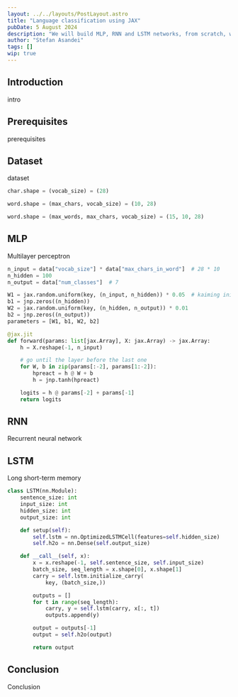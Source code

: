```yaml
---
layout: ../../layouts/PostLayout.astro
title: "Language classification using JAX"
pubDate: 5 August 2024
description: "We will build MLP, RNN and LSTM networks, from scratch, with JAX"
author: "Stefan Asandei"
tags: []
wip: true
---
```



## Introduction

intro

## Prerequisites

prerequisites

## Dataset

dataset

<Latex
  formula="
\text{char = } \begin{bmatrix}
0 & 0 & 0 & 1 & 0 & \cdots & 0 & 0
\end{bmatrix}
"
  big={true}
/>

```py 
char.shape = (vocab_size) = (28)
```

<Latex
  formula="
\text{word = } \begin{bmatrix}
0 & 0 & 0 & 1 & 0 & \cdots & 0 & 0 \\ 
0 & 0 & 0 & 0 & 0 & \cdots & 1 & 0 \\ 
0 & 1 & 0 & 0 & 0 & \cdots & 0 & 0 
\end{bmatrix}
"
  big={true}
/>

```py 
word.shape = (max_chars, vocab_size) = (10, 28)
```

<Latex
  formula="
\text{sentence = } \begin{bmatrix}
\text{word}_{\text{ 0}} & \text{word}_{\text{ 1}} & \cdots & \text{word}_{\text{ n}} 
\end{bmatrix}
  "
  big={true}
/>

```py 
word.shape = (max_words, max_chars, vocab_size) = (15, 10, 28)
```

## MLP

Multilayer perceptron

<Latex
  formula="\hat{y} = \tanh{(x W_1^T + b_1)} W_2^{T} + b_2"
  big={true}
/>

```py
n_input = data["vocab_size"] * data["max_chars_in_word"]  # 28 * 10
n_hidden = 100
n_output = data["num_classes"]  # 7

W1 = jax.random.uniform(key, (n_input, n_hidden)) * 0.05  # kaiming init
b1 = jnp.zeros((n_hidden))
W2 = jax.random.uniform(key, (n_hidden, n_output)) * 0.01
b2 = jnp.zeros((n_output))
parameters = [W1, b1, W2, b2]
```

```py
@jax.jit
def forward(params: list[jax.Array], X: jax.Array) -> jax.Array:
    h = X.reshape(-1, n_input)

    # go until the layer before the last one
    for W, b in zip(params[:-2], params[1:-2]):
        hpreact = h @ W + b
        h = jnp.tanh(hpreact)

    logits = h @ params[-2] + params[-1]
    return logits
```


## RNN

Recurrent neural network

<Latex
  formula="h^{(t)} = \tanh{(x^{(t)} W_{ih}^{T} + b_{ih} +  h^{(t-1)} W_{hh}^{T} + b_{hh})}"
  big={true}
/>

<Latex
  formula="\hat{y}^{(t)} = h^{(t)} W_{ho}^{T} + b_{ho}"
  big={true}
/>


## LSTM

Long short-term memory

```py
class LSTM(nn.Module):
    sentence_size: int
    input_size: int
    hidden_size: int
    output_size: int

    def setup(self):
        self.lstm = nn.OptimizedLSTMCell(features=self.hidden_size)
        self.h2o = nn.Dense(self.output_size)

    def __call__(self, x):
        x = x.reshape(-1, self.sentence_size, self.input_size)
        batch_size, seq_length = x.shape[0], x.shape[1]
        carry = self.lstm.initialize_carry(
            key, (batch_size,))

        outputs = []
        for t in range(seq_length):
            carry, y = self.lstm(carry, x[:, t])
            outputs.append(y)

        output = outputs[-1]
        output = self.h2o(output)

        return output
```

## Conclusion

Conclusion